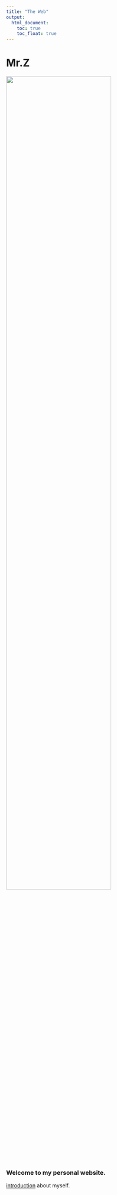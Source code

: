 ```yaml
---
title: "The Web"
output: 
  html_document:
    toc: true
    toc_float: true
---
```


# Mr.Z

<img src="pic/view.JPG" style="width:75%">

### Welcome to my personal website.


[introduction](introduction.html) about myself.




